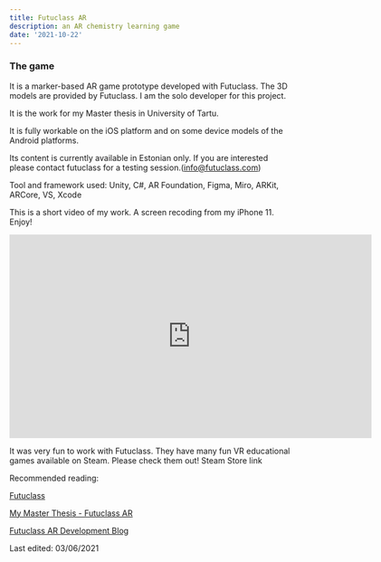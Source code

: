 ```yaml
---
title: Futuclass AR
description: an AR chemistry learning game
date: '2021-10-22'
---
```


### The game

It is a marker-based AR game prototype developed with Futuclass. The 3D models are provided by Futuclass. I am the solo developer for this project.

It is the work for my Master thesis in University of Tartu.

It is fully workable on the iOS platform and on some device models of the Android platforms.

Its content is currently available in Estonian only. If you are interested please contact futuclass for a testing session.(info@futuclass.com)

Tool and framework used: Unity, C#, AR Foundation, Figma, Miro, ARKit, ARCore, VS, Xcode

This is a short video of my work. A screen recoding from my iPhone 11. Enjoy!

<iframe width="640" height="360" src="https://www.youtube.com/embed/VtBjrPLJJTE" title="YouTube video player" frameborder="0" allow="accelerometer; autoplay; clipboard-write; encrypted-media; gyroscope; picture-in-picture" allowfullscreen></iframe>

It was very fun to work with Futuclass. They have many fun VR educational games available on Steam. Please check them out! Steam Store link

Recommended reading:

[Futuclass](https://futuclass.com/)

[My Master Thesis - Futuclass AR](https://comserv.cs.ut.ee/ati_thesis/datasheet.php?id=72253&year=2021)

[Futuclass AR Development Blog](https://sites.google.com/view/futuclassi-koosloome/arendusblogi)

Last edited: 03/06/2021